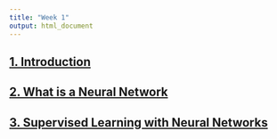 ```yaml
---
title: "Week 1"
output: html_document
---
```




## [1. Introduction](w101-introduction.html)

## [2. What is a Neural Network](w102-what_is_a_neural_network.html)

## [3. Supervised Learning with Neural Networks](w103-supervised_learning_with_neural_networks.html)